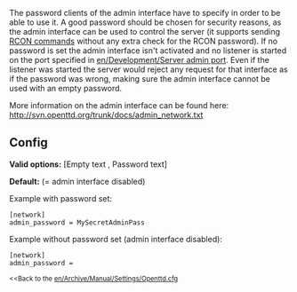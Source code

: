 The password clients of the admin interface have to specify in order to be able to use it. A good password should be chosen for security reasons, as the admin interface can be used to control the server (it supports sending [[en/Manual/Dedicated server#controlling-the-server-with-rcon|RCON commands]] without any extra check for the RCON password).
If no password is set the admin interface isn't activated and no listener is started on the port specified in [[en/Development/Server admin port]]. 
Even if the listener was started the server would reject any request for that interface as if the password was wrong, making sure the admin interface cannot be used with an empty password.

More information on the admin interface can be found here: http://svn.openttd.org/trunk/docs/admin_network.txt

== Config ==
'''Valid options:''' [Empty text , Password text]

'''Default:''' <Empty> (= admin interface disabled)

Example with password set:
<pre>
[network]
admin_password = MySecretAdminPass
</pre>

Example without password set (admin interface disabled):
<pre>
[network]
admin_password = 
</pre>


<small><<Back to the [[en/Archive/Manual/Settings/Openttd.cfg]]</small>